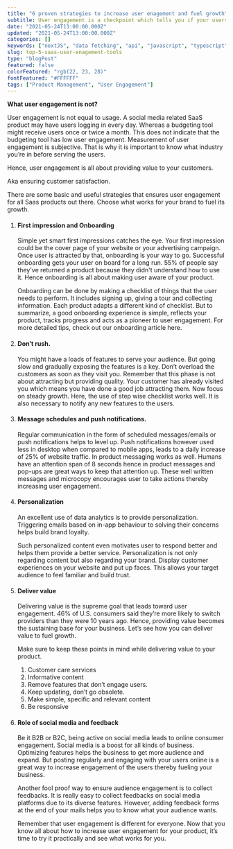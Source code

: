 ```yaml
---
title: "6 proven strategies to increase user enagement and fuel growth"
subtitle: User engagement is a checkpoint which tells you if your users find your product useful. Whenever you want to try out a new feature, check how it impacts your user engagement
date: "2021-05-24T13:00:00.000Z"
updated: "2021-05-24T13:00:00.000Z"
categories: []
keywords: ["nextJS", "data fetching", "api", "javascript", "typescript"]
slug: top-5-saas-user-enagement-tools
type: "blogPost"
featured: false
colorFeatured: "rgb(22, 23, 28)"
fontFeatured: "#FFFFFF"
tags: ["Product Management", "User Engagement"]
---
```


**What user engagement is not?**

User engagement is not equal to usage. A social media related SaaS product may have users logging in every day. Whereas a budgeting tool might receive users once or twice a month. This does not indicate that the budgeting tool has low user engagement. Measurement of user engagement is subjective. That is why it is important to know what industry you’re in before serving the users.

Hence, user engagement is all about providing value to your customers.

Aka ensuring customer satisfaction.

There are some basic and useful strategies that ensures user engagement for all Saas products out there. Choose what works for your brand to fuel its growth.

<ol>
  <li>
    <h4>First impression and Onboarding</h4>
    <p>
      Simple yet smart first impressions catches the eye. Your first impression
      could be the cover page of your website or your advertising campaign. Once
      user is attracted by that, onboarding is your way to go. Successful
      onboarding gets your user on board for a long run. 55% of people say
      they've returned a product because they didn't understand how to use it.
      Hence onboarding is all about making user aware of your product.
    </p>
    <p>
      Onboarding can be done by making a checklist of things that the user needs
      to perform. It includes signing up, giving a tour and collecting
      information. Each product adapts a different kind of checklist. But to
      summarize, a good onboarding experience is simple, reflects your product,
      tracks progress and acts as a pioneer to user engagement. For more
      detailed tips, check out our onboarding article here.
    </p>
  </li>
  <li>
    <h4>Don’t rush.</h4>
    <p>
      You might have a loads of features to serve your audience. But going slow
      and gradually exposing the features is a key. Don’t overload the customers
      as soon as they visit you. Remember that this phase is not about
      attracting but providing quality. Your customer has already visited you
      which means you have done a good job attracting them. Now focus on steady
      growth. Here, the use of step wise checklist works well. It is also
      necessary to notify any new features to the users.
    </p>
  </li>
  <li>
    <h4>Message schedules and push notifications.</h4>
    <p>
      Regular communication in the form of scheduled messages/emails or push
      notifications helps to level up. Push notifications however used less in
      desktop when compared to mobile apps, leads to a daily increase of 25% of
      website traffic. In product messaging works as well. Humans have an
      attention span of 8 seconds hence in product messages and pop-ups are
      great ways to keep that attention up. These well written messages and
      microcopy encourages user to take actions thereby increasing user
      engagement.
    </p>
  </li>
  <li>
    <h4>Personalization</h4>
    <p>
      An excellent use of data analytics is to provide personalization.
      Triggering emails based on in-app behaviour to solving their concerns
      helps build brand loyalty.
    </p>
    <p>
      Such personalized content even motivates user to respond better and helps
      them provide a better service. Personalization is not only regarding
      content but also regarding your brand. Display customer experiences on
      your website and put up faces. This allows your target audience to feel
      familiar and build trust.
    </p>
  </li>
  <li>
    <h4>Deliver value</h4>
    <p>
      Delivering value is the supreme goal that leads toward user engagement.
      46% of U.S. consumers said they’re more likely to switch providers than
      they were 10 years ago. Hence, providing value becomes the sustaining base
      for your business. Let’s see how you can deliver value to fuel growth.
    </p>
    <p>
      Make sure to keep these points in mind while delivering value to your
      product.
    </p>
    <ol>
      <li>Customer care services</li>
      <li>Informative content</li>
      <li>Remove features that don’t engage users.</li>
      <li>Keep updating, don’t go obsolete.</li>
      <li>Make simple, specific and relevant content</li>
      <li>Be responsive</li>
    </ol>
  </li>
  <li>
    <h4>Role of social media and feedback</h4>
    <p>
      Be it B2B or B2C, being active on social media leads to online consumer
      engagement. Social media is a boost for all kinds of business. Optimizing
      features helps the business to get more audience and expand. But posting
      regularly and engaging with your users online is a great way to increase
      engagement of the users thereby fueling your business.
    </p>
    <p>
      Another fool proof way to ensure audience engagement is to collect
      feedbacks. It is really easy to collect feedbacks on social media
      platforms due to its diverse features. However, adding feedback forms at
      the end of your mails helps you to know what your audience wants.
    </p>
    <p>
      Remember that user engagement is different for everyone. Now that you know
      all about how to increase user engagement for your product, it’s time to
      try it practically and see what works for you.
    </p>
  </li>
</ol>
